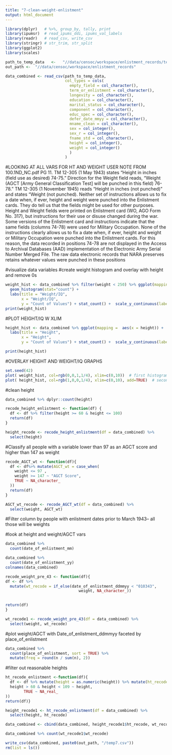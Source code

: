 ```yaml
---
title: "7-clean-weight-enlistment"
output: html_document
---
```


```r
library(dplyr)   # %>%, group_by, tally, print
library(ipumsr)  # read_ipums_ddi, ipums_val_labels
library(readr)   # read_csv, write_csv
library(stringr) # str_trim, str_split
library(ggplot2)
library(scales)
```


```r
path_to_temp_data   <-   "//data/censoc/workspace/enlistment_records/temp6.csv"
out_path <-  "//data/censoc/workspace/enlistment_records"
```

```r
data_combined <- read_csv(path_to_temp_data, 
                          col_types = cols(
                            empty_field = col_character(),
                            term_or_enlistment = col_character(),
                            longevity = col_character(),
                            education = col_character(),
                            marital_status = col_character(),
                            component = col_character(),
                            educ_spec = col_character(),
                            defer_date_mmyy = col_character(),
                            mname_clean = col_character(),
                            sex = col_integer(),
                            sex_r = col_integer(),
                            fname_std = col_character(),
                            height = col_integer(),
                            weight = col_integer()
                            )
                          )
```

#LOOKING AT ALL VARS FOR HT AND WEIGHT
USER NOTE FROM 100.1ND_NC.pdf PG 11.
TM 12-305 (1 May 1943) states "Height in inches (field use as desired) 74-75."
Direction for the Weight field reads, "Weight (AGCT [Army General Classification Test] will be
punched in this field) 76-78." TM 12-305 (1 November 1945) reads "Height in inches (not punched)"
and states "Weight (not punched). Neither set of instructions allows us to fix a date when, if ever, height
and weight were punched into the Enlistment cards. They do tell us that the fields might be used for other
purposes. Height and Weight fields were printed on Enlistment card (WO, AGO Form No. 317), but instructions
for their use or disuse changed during the war. Some versions of the Enlistment card and instructions
indicate that the same fields (columns 74-78) were used for Military Occupation. None of the
instructions clearly allows us to fix a date when, if ever, height and weight or Military Occupation were
punched into the Enlistment cards. For this reason, the data recorded in positions 74-78 are not displayed
in the Access to Archival Databases (AAD) implementation of the Electronic Army Serial Number
Merged File. The raw data electronic records that NARA preserves retains whatever values were
punched in these positions

#visualize data variables 
#create weight histogram and overlay with height and remove 0s

```r

weight_hist <- data_combined %>% filter(weight < 250) %>% ggplot(mapping = aes(x = weight)) +                           # Modify title & axis labels
  geom_histogram(stat="count") +
  labs(title = "Weight/IQ",
       x = "Weight/IQ",
       y = "Count of Values") + stat_count() +  scale_y_continuous(labels = scales::comma)
print(weight_hist)
```

#PLOT HEIGHT/IQ W XLIM

```r
height_hist <- data_combined %>% ggplot(mapping =  aes(x = height)) +                           # Modify title & axis labels geom_histogram(stat="count") +
  labs(title = "Height",
       x = "Height",
       y = "Count of Values") + stat_count() +  scale_y_continuous(labels = scales::comma)

print(height_hist)
```
#OVERLAY HEIGHT AND WEIGHT/IQ GRAPHS
```r
set.seed(42)
plot( weight_hist, col=rgb(0,0,1,1/4), xlim=c(0,10))  # first histogram
plot( height_hist, col=rgb(1,0,0,1/4), xlim=c(0,10), add=TRUE)  # second

```

#clean height
```r
data_combined %>% dplyr::count(height)
```

```r
recode_height_enlistment <- function(df) {
  df <- df %>% filter(height >= 60 & height <= 100)
  return(df)
}
```

```r
height_recode <- recode_height_enlistment(df = data_combined) %>% 
  select(height)
```

#Classify all people with a variable lower than 97 as an AGCT score and higher than 147 as weight 
```r
recode_AGCT_wt <- function(df){
  df <- df%>% mutate(AGCT_wt = case_when(
    weight <= 97 ,
    weight >= 147 ~ "AGCT Score",
    TRUE ~ NA_character_
  ))
  return(df)
}
```

```r
AGCT_wt_recode <- recode_AGCT_wt(df = data_combined) %>% 
  select(weight, AGCT_wt)
```




#Filter column by people with enlistment dates prior to March 1943– all those will be weights

#look at height and weight/AGCT vars
```r
data_combined %>% 
  count(date_of_enlistment_mm) 

data_combined %>% 
  count(date_of_enlistment_yy) 
colnames(data_combined)
```


```r
recode_weight_pre_43 <- function(df){
df <- df %>% 
  mutate(wt_recode = if_else(date_of_enlistment_ddmmyy < "010343", 
                                weight, NA_character_))
  

return(df)
}
```


```r
wt_recode1 <- recode_weight_pre_43(df = data_combined) %>% 
  select(weight, wt_recode)
```


#plot weight/AGCT with Date_of_enlistment_ddmmyy faceted by place_of_enlistment


```r
data_combined %>%
  count(place_of_enlistment, sort = TRUE) %>% 
  mutate(freq = round(n / sum(n), 2))
```

#filter out reasonable heights
```r
ht_recode_enlistment <-function(df){
  df <- df %>% mutate(height = as.numeric(height)) %>% mutate(ht_recode = case_when(
  height > 60 & height < 109 ~ height,
        TRUE ~ NA_real_ 
))
return(df)}
```

```r
height_recode1 <- ht_recode_enlistment(df = data_combined) %>% 
  select(height, ht_recode)

```


```r
data_combined <- cbind(data_combined, height_recode1$ht_recode, wt_recode1$wt_recode)
```

```r
data_combined %>% count(wt_recode1$wt_recode)
```

```r
write_csv(data_combined, paste0(out_path, "/temp7.csv"))
rm(list = ls())
```
